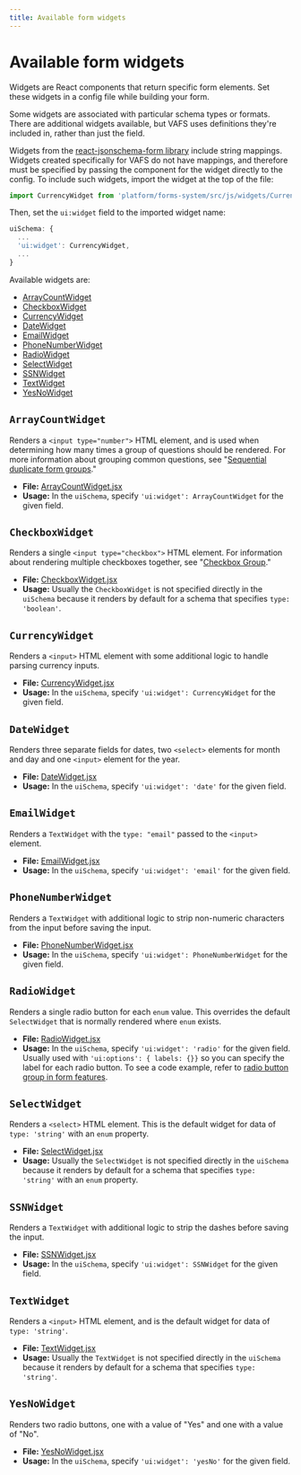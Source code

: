 ```yaml
---
title: Available form widgets
---
```


# Available form widgets

Widgets are React components that return specific form elements. Set these widgets in a config file while building your form.

Some widgets are associated with particular schema types or formats. There are additional widgets available, but VAFS uses definitions they're included in, rather than just the field.

Widgets from the [react-jsonschema-form library](./about-the-schema-and-uischema-objects.md#understanding-the-uischema-object) include string mappings. Widgets created specifically for VAFS do not have mappings, and therefore must be specified by passing the component for the widget directly to the config. To include such widgets, import the widget at the top of the file:

```js
import CurrencyWidget from 'platform/forms-system/src/js/widgets/CurrencyWidget';
```

Then, set the `ui:widget` field to the imported widget name:

```js
uiSchema: {
  ...
  'ui:widget': CurrencyWidget,
  ...
}
```

Available widgets are:

- [ArrayCountWidget](#arraycountwidget)
- [CheckboxWidget](#checkboxwidget)
- [CurrencyWidget](#currencywidget)
- [DateWidget](#datewidget)
- [EmailWidget](#emailwidget)
- [PhoneNumberWidget](#phonenumberwidget)
- [RadioWidget](#radiowidget)
- [SelectWidget](#selectwidget)
- [SSNWidget](#ssnwidget)
- [TextWidget](#textwidget)
- [YesNoWidget](#yesnowidget)

## `ArrayCountWidget`

Renders a `<input type="number">` HTML element, and is used when determining how many times a group of questions should be rendered. For more information about grouping common questions, see "[Sequential duplicate form groups](/forms/available-features-and-usage-guidelines.md#sequential-duplicate-form-groups)."

- **File:** [ArrayCountWidget.jsx](https://github.com/department-of-veterans-affairs/vets-website/tree/master/src/platform/forms-system/src/js/widgets/ArrayCountWidget.jsx)
- **Usage:** In the `uiSchema`, specify `'ui:widget': ArrayCountWidget` for the given field.

## `CheckboxWidget`

Renders a single `<input type="checkbox">` HTML element. For information about rendering multiple checkboxes together, see "[Checkbox Group](/forms/available-features-and-usage-guidelines.md#checkbox-group)."

- **File:** [CheckboxWidget.jsx](https://github.com/department-of-veterans-affairs/vets-website/tree/master/src/platform/forms-system/src/js/widgets/CheckboxWidget.jsx)
- **Usage:** Usually the `CheckboxWidget` is not specified directly in the `uiSchema` because it renders by default for a schema that specifies `type: 'boolean'`.

## `CurrencyWidget`

Renders a `<input>` HTML element with some additional logic to handle parsing currency inputs.

- **File:** [CurrencyWidget.jsx](https://github.com/department-of-veterans-affairs/vets-website/tree/master/src/platform/forms-system/src/js/widgets/CurrencyWidget.jsx)
- **Usage:** In the `uiSchema`, specify `'ui:widget': CurrencyWidget` for the given field.

## `DateWidget`

Renders three separate fields for dates, two `<select>` elements for month and day and one `<input>` element for the year.

- **File:** [DateWidget.jsx](https://github.com/department-of-veterans-affairs/vets-website/tree/master/src/platform/forms-system/src/js/widgets/DateWidget.jsx)
- **Usage:** In the `uiSchema`, specify `'ui:widget': 'date'` for the given field.

## `EmailWidget`

Renders a `TextWidget` with the `type: "email"` passed to the `<input>` element.

- **File:** [EmailWidget.jsx](https://github.com/department-of-veterans-affairs/vets-website/tree/master/src/platform/forms-system/src/js/widgets/EmailWidget.jsx)
- **Usage:** In the `uiSchema`, specify `'ui:widget': 'email'` for the given field.

## `PhoneNumberWidget`

Renders a `TextWidget` with additional logic to strip non-numeric characters from the input before saving the input.

- **File:** [PhoneNumberWidget.jsx](https://github.com/department-of-veterans-affairs/vets-website/tree/master/src/platform/forms-system/src/js/widgets/PhoneNumberWidget.jsx)
- **Usage:** In the `uiSchema`, specify `'ui:widget': PhoneNumberWidget` for the given field.

## `RadioWidget`

Renders a single radio button for each `enum` value. This overrides the default `SelectWidget` that is normally rendered where `enum` exists.

- **File:** [RadioWidget.jsx](https://github.com/department-of-veterans-affairs/vets-website/tree/master/src/platform/forms-system/src/js/widgets/RadioWidget.jsx)
- **Usage:** In the `uiSchema`, specify `'ui:widget': 'radio'` for the given field. Usually used with `'ui:options': { labels: {}}` so you can specify the label for each radio button. To see a code example, refer to [radio button group in form features](/forms/available-features-and-usage-guidelines.md#radio-button-group).

## `SelectWidget`

Renders a `<select>` HTML element. This is the default widget for data of `type: 'string'` with an `enum` property.

- **File:** [SelectWidget.jsx](https://github.com/department-of-veterans-affairs/vets-website/tree/master/src/platform/forms-system/src/js/widgets/SelectWidget.jsx)
- **Usage:** Usually the `SelectWidget` is not specified directly in the `uiSchema` because it renders by default for a schema that specifies `type: 'string'` with an `enum` property.

## `SSNWidget`

Renders a `TextWidget` with additional logic to strip the dashes before saving the input.

- **File:** [SSNWidget.jsx](https://github.com/department-of-veterans-affairs/vets-website/tree/master/src/platform/forms-system/src/js/widgets/SSNWidget.jsx)
- **Usage:** In the `uiSchema`, specify `'ui:widget': SSNWidget` for the given field.

## `TextWidget`

Renders a `<input>` HTML element, and is the default widget for data of `type: 'string'`.

- **File:** [TextWidget.jsx](https://github.com/department-of-veterans-affairs/vets-website/tree/master/src/platform/forms-system/src/js/widgets/TextWidget.jsx)
- **Usage:** Usually the `TextWidget` is not specified directly in the `uiSchema` because it renders by default for a schema that specifies `type: 'string'`.

## `YesNoWidget`

Renders two radio buttons, one with a value of "Yes" and one with a value of "No".

- **File:** [YesNoWidget.jsx](https://github.com/department-of-veterans-affairs/vets-website/tree/master/src/platform/forms-system/src/js/widgets/YesNoWidget.jsx)
- **Usage:** In the `uiSchema`, specify `'ui:widget': 'yesNo'` for the given field.

